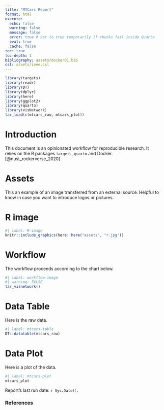 ```yaml
---
title: "MTCars Report"
format: html
execute:
  echo: false
  warning: false
  message: false
  error: true # Set to true temporarily if chunks fail inside Quarto
  eval: true
  cache: false
toc: true
toc-depth: 1
bibliography: assets/docker01.bib
csl: assets/ieee.csl
---
```


```r
library(targets)
library(readr)
library(DT)
library(dplyr)
library(here)
library(ggplot2)
library(quarto)
library(visNetwork)
tar_load(c(mtcars_raw, mtcars_plot))
```

# Introduction

This document is an opinionated workflow for reproducible research.  It relies on the R packages `targets`, `quarto` and Docker.[@nust_rockerverse_2020]

# Assets

This an example of an image transferred from an external source. Helpful to know in case you want to introduce logos or pictures.

# R image

```r
#| label: R-image
knitr::include_graphics(here::here("assets", "r.jpg"))
```

# Workflow

The workflow proceeds according to the chart below.

```r
#| label: workflow-image
#| warning: FALSE
tar_visnetwork()
```

# Data Table

Here is the raw data.

```r
#| label: mtcars-table
DT::datatable(mtcars_raw)
```

# Data Plot

Here is a plot of the data.

```r
#| label: mtcars-plot
mtcars_plot
```

Report's last run date: `r Sys.Date()`.

### References

::: {#refs}
:::
